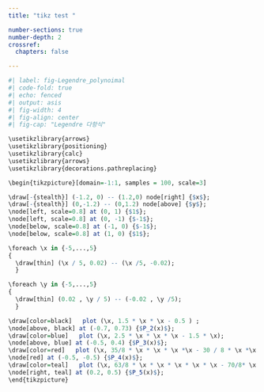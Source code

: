 ```yaml
---
title: "tikz test "

number-sections: true
number-depth: 2
crossref:
  chapters: false

---
```



```r
#| label: fig-Legendre_polynoimal
#| code-fold: true
#| echo: fenced
#| output: asis
#| fig-width: 4
#| fig-align: center
#| fig-cap: "Legendre 다항식"

\usetikzlibrary{arrows}
\usetikzlibrary{positioning}
\usetikzlibrary{calc}
\usetikzlibrary{arrows}
\usetikzlibrary{decorations.pathreplacing}

\begin{tikzpicture}[domain=-1:1, samples = 100, scale=3]

\draw[-{stealth}] (-1.2, 0) -- (1.2,0) node[right] {$x$};
\draw[-{stealth}] (0,-1.2) -- (0,1.2) node[above] {$y$};
\node[left, scale=0.8] at (0, 1) {$1$};
\node[left, scale=0.8] at (0, -1) {$-1$};
\node[below, scale=0.8] at (-1, 0) {$-1$};
\node[below, scale=0.8] at (1, 0) {$1$};

\foreach \x in {-5,...,5}
{
  \draw[thin] (\x / 5, 0.02) -- (\x /5, -0.02);
  }

\foreach \y in {-5,...,5}
{
  \draw[thin] (0.02 , \y / 5) -- (-0.02 , \y /5);
  }

\draw[color=black]   plot (\x, 1.5 * \x * \x - 0.5 ) ;
\node[above, black] at (-0.7, 0.73) {$P_2(x)$};
\draw[color=blue]   plot (\x, 2.5 * \x * \x * \x - 1.5 * \x);
\node[above, blue] at (-0.5, 0.4) {$P_3(x)$};
\draw[color=red]   plot (\x, 35/8 * \x * \x * \x *\x - 30 / 8 * \x *\x + 3/8 );
\node[red] at (-0.5, -0.5) {$P_4(x)$};
\draw[color=teal]   plot (\x, 63/8 * \x * \x * \x * \x * \x - 70/8* \x * \x * \x + 15/8 * \x);
\node[right, teal] at (0.2, 0.5) {$P_5(x)$};
\end{tikzpicture}
```
